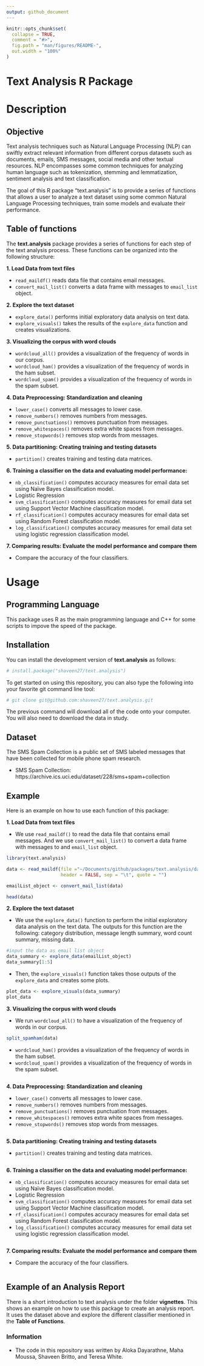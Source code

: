 ```yaml
---
output: github_document
---
```


<!-- README.md is generated from README.Rmd. Please edit that file -->

```r
knitr::opts_chunk$set(
  collapse = TRUE,
  comment = "#>",
  fig.path = "man/figures/README-",
  out.width = "100%"
)
```

# Text Analysis R Package

<!-- badges: start -->
<!-- badges: end -->

# Description

## Objective
Text analysis techniques such as Natural Language Processing (NLP) can swiftly 
extract relevant information from different corpus datasets such as documents, 
emails, SMS messages, social media and other textual resources. NLP encompasses 
some common techniques for analyzing human language such as tokenization, 
stemming and lemmatization, sentiment analysis and text classification.  

The goal of this R package "text.analysis" is to provide a series of functions 
that allows a user to analyze a text dataset using some common Natural Language 
Processing techniques, train some models and evaluate their performance.  


## Table of functions

The **text.analysis** package provides a series of functions for each step of the text 
analysis process. These functions can be organized into the following structure:

**1. Load Data from text files**

  + `read_maildf()` reads data file that contains email messages.
  + `convert_mail_list()` converts a data frame with  messages to `email_list` 
  object.

**2. Explore the text dataset**

  + `explore_data()` performs initial exploratory data analysis on text data.
  + `explore_visuals()` takes the results of the `explore_data` function and 
  creates visualizations.

**3. Visualizing the corpus with word clouds**

  + `wordcloud_all()` provides a visualization of the frequency of words in our 
  corpus.
  + `wordcloud_ham()` provides a visualization of the frequency of words in the 
  ham subset.
  + `wordcloud_spam()` provides a visualization of the frequency of words in the 
  spam subset.
  
**4. Data Preprocessing: Standardization and cleaning**  

  + `lower_case()` converts all messages to lower case.   
  + `remove_numbers()` removes numbers from messages.
  + `remove_punctuations()` removes punctuation from messages.  
  + `remove_whitespaces()` removes extra white spaces from messages.
  + `remove_stopwords()` removes stop words from messages.
  
**5. Data partitioning: Creating training and testing datasets**  

  + `partition()` creates training and testing data matrices.

**6. Training a classifier on the data and evaluating model performance:**

  + `nb_classification()` computes accuracy measures for email data set using 
  Naïve Bayes classification model. 
  - Logistic Regression
  + `svm_classification()` computes accuracy measures for email data set using 
  Support Vector Machine classification model. 
  + `rf_classification()` computes accuracy measures for email data set using 
  Random Forest classification model. 
  + `log_classification()` computes accuracy measures for email data set using 
  logistic regression classification model. 
  
**7. Comparing results: Evaluate the model performance and compare them**

  + Compare the accuracy of the four classifiers.


# Usage

## Programming Language

This package uses R as the main programming language and C++ for some scripts to
impove the speed of the package.

## Installation

You can install the development version of **text.analysis** as follows:

``` r
# install.package("shaveen27/text.analysis")
```

To get started on using this repository, you can also type the following into 
your favorite git command line tool:

``` r
# git clone git@github.com:shaveen27/text.analysis.git
```

The previous command will download all of the code onto your computer. You will 
also need to download the data in study. 


## Dataset

The SMS Spam Collection is a public set of SMS labeled messages that have been 
collected for mobile phone spam research.  

* SMS Spam Collection: 
  https://archive.ics.uci.edu/dataset/228/sms+spam+collection  


## Example

Here is an example on how to use each function of this package:

**1. Load Data from text files**

  + We use `read_maildf()` to read the data file that contains email messages. 
  And we use `convert_mail_list()` to convert a data frame with  messages to 
  and `email_list` object.
  
``` r
library(text.analysis)

data <- read_maildf(file ="~/Documents/github/packages/text.analysis/data/SMSSpamCollection",
                    header = FALSE, sep = "\t", quote = "")

emailList_object <- convert_mail_list(data)

head(data)

```


**2. Explore the text dataset**

  + We use the `explore_data()` function to perform the initial exploratory data 
  analysis on the text data. The outputs for this function are the following: 
  category distribution, message length summary, word count summary, missing 
  data.
  
``` r
#input the data as email list object
data_summary <- explore_data(emailList_object)
data_summary[1:5]
```

  + Then, the `explore_visuals()` function takes those outputs of the 
  `explore_data` and creates some plots.

``` r
plot_data <- explore_visuals(data_summary)
plot_data
```


**3. Visualizing the corpus with word clouds**

  + We run `wordcloud_all()` to have a visualization of the frequency of words 
  in our corpus.
  
``` r
split_spamham(data)

```

  
  + `wordcloud_ham()` provides a visualization of the frequency of words in the 
  ham subset.
  + `wordcloud_spam()` provides a visualization of the frequency of words in the 
  spam subset.
  
``` r


```

  
**4. Data Preprocessing: Standardization and cleaning**  

  + `lower_case()` converts all messages to lower case.   
  + `remove_numbers()` removes numbers from messages.
  + `remove_punctuations()` removes punctuation from messages.  
  + `remove_whitespaces()` removes extra white spaces from messages.
  + `remove_stopwords()` removes stop words from messages.

``` r


```


**5. Data partitioning: Creating training and testing datasets**  

  + `partition()` creates training and testing data matrices.

``` r


```


**6. Training a classifier on the data and evaluating model performance:**

  + `nb_classification()` computes accuracy measures for email data set using 
  Naïve Bayes classification model. 
  - Logistic Regression
  + `svm_classification()` computes accuracy measures for email data set using 
  Support Vector Machine classification model. 
  + `rf_classification()` computes accuracy measures for email data set using 
  Random Forest classification model. 
  + `log_classification()` computes accuracy measures for email data set using 
  logistic regression classification model. 

``` r


```

  
**7. Comparing results: Evaluate the model performance and compare them**

  + Compare the accuracy of the four classifiers.

``` r


```






## Example of an Analysis Report 

There is a short introduction to text analysis under the folder **vignettes**.
This shows an example on how to use this package to create an analysis report. 
It uses the dataset above and explore the different classifier mentioned in the 
**Table of Functions**. 


### Information 

* The code in this repository was written by Aloka Dayarathne, Maha Moussa, 
Shaveen Britto, and Teresa White.

